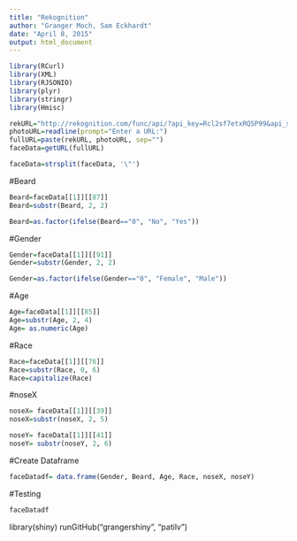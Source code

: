 ```yaml
---
title: "Rekognition"
author: "Granger Moch, Sam Eckhardt"
date: "April 8, 2015"
output: html_document
---
```

```r
library(RCurl)
library(XML)
library(RJSONIO)
library(plyr)
library(stringr)
library(Hmisc)
```

```r
rekURL="http://rekognition.com/func/api/?api_key=Rcl2sf7etxRQSP99&api_secret=CviqfsiQ7AgjgaCb&jobs=face_gender_part_age_race_beard&urls="
photoURL=readline(prompt="Enter a URL:")
fullURL=paste(rekURL, photoURL, sep="")
faceData=getURL(fullURL)

faceData=strsplit(faceData, '\"')
```
#Beard
```r
Beard=faceData[[1]][[87]]
Beard=substr(Beard, 2, 2)

Beard=as.factor(ifelse(Beard=="0", "No", "Yes"))
```
#Gender
```r
Gender=faceData[[1]][[91]]
Gender=substr(Gender, 2, 2)

Gender=as.factor(ifelse(Gender=="0", "Female", "Male"))
```
#Age
```r
Age=faceData[[1]][[85]]
Age=substr(Age, 2, 4)
Age= as.numeric(Age)
```
#Race
```r
Race=faceData[[1]][[76]]
Race=substr(Race, 0, 6)
Race=capitalize(Race)
```

#noseX
```r
noseX= faceData[[1]][[39]]
noseX=substr(noseX, 2, 5)

noseY= faceData[[1]][[41]]
noseY= substr(noseY, 2, 6)
```


#Create Dataframe
```r
faceDatadf= data.frame(Gender, Beard, Age, Race, noseX, noseY)
```

#Testing
```r
faceDatadf
```

 library(shiny)
 runGitHub("grangershiny", "patilv")
